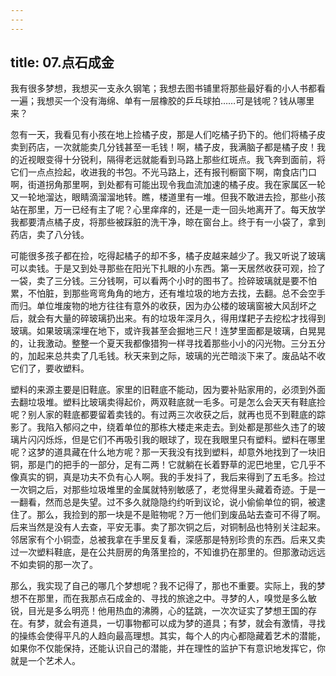 ```yaml
---
---
---
```

title: 07.点石成金
---




我有很多梦想，我想买一支永久钢笔；我想去图书铺里将那些最好看的小人书都看一遍；我想买一个没有海绵、单有一层橡胶的乒乓球拍……可是钱呢？钱从哪里来？

忽有一天，我看见有小孩在地上捡橘子皮，那是人们吃橘子扔下的。他们将橘子皮卖到药店，一次就能卖几分钱甚至一毛钱！啊，橘子皮，我满脑子都是橘子皮！我的近视眼变得十分锐利，隔得老远就能看到马路上那些红斑点。我飞奔到面前，将它们一点点捡起，收进我的书包。不光马路上，还有报刊橱窗下啊，南食店门口啊，街道拐角那里啊，到处都有可能出现令我血流加速的橘子皮。我在家属区一轮又一轮地溜达，眼睛滴溜溜地转。瞧，楼道里有一堆。但我不敢进去捡，那些小孩站在那里，万一已经有主了呢？心里痒痒的，还是一走一回头地离开了。每天放学我都要清点橘子皮，将那些被踩脏的洗干净，晾在窗台上。终于有一小袋了，拿到药店，卖了八分钱。

可能很多孩子都在捡，吃得起橘子的却不多，橘子皮越来越少了。我又听说了玻璃可以卖钱。于是又到处寻那些在阳光下扎眼的小东西。第一天居然收获可观，捡了一袋，卖了三分钱。三分钱啊，可以看两个小时的图书了。捡碎玻璃就是要不怕累，不怕脏，到那些弯弯角角的地方，还有堆垃圾的地方去找，去翻。总不会空手而归。单位堆废物的地方往往有意外的收获，因为办公楼的玻璃窗被大风刮坏之后，就会有大量的碎玻璃扔出来。有的垃圾年深月久，得用煤耙子去挖松才找得到玻璃。如果玻璃深埋在地下，或许我甚至会掘地三尺！连梦里面都是玻璃，白晃晃的，让我激动。整整一个夏天我都像猎狗一样寻找着那些小小的闪光物。三分五分的，加起来总共卖了几毛钱。秋天来到之际，玻璃的光芒暗淡下来了。废品站不收它们了，要收塑料。

塑料的来源主要是旧鞋底。家里的旧鞋底不能动，因为要补贴家用的，必须到外面去翻垃圾堆。塑料比玻璃卖得起价，两双鞋底就一毛多。可是怎么会天天有鞋底捡呢？别人家的鞋底都要留着卖钱的。有过两三次收获之后，就再也觅不到鞋底的踪影了。我陷入郁闷之中，绕着单位的那栋大楼走来走去。到处都是那些久违了的玻璃片闪闪烁烁，但是它们不再吸引我的眼球了，现在我眼里只有塑料。塑料在哪里呢？这梦的道具藏在什么地方呢？那一天我没有找到塑料，却意外地找到了一块旧铜，那是门的把手的一部分，足有二两！它就躺在长着野草的泥巴地里，它几乎不像真实的铜，真是功夫不负有心人啊。我的手发抖了，我后来得到了五毛多。捡过一次铜之后，对那些垃圾堆里的金属就特别敏感了，老觉得里头藏着奇迹。于是一一翻看，然而总是失望。过不多久就隐隐约约听到议论，说小偷偷单位的铜，被逮住了。那么，我捡到的那一块是不是赃物呢？万一他们到废品站去查可不得了啊。后来当然是没有人去查，平安无事。卖了那次铜之后，对铜制品也特别关注起来。邻居家有个小铜壶，总被我拿在手里反复看，深感那是特别珍贵的东西。后来又卖过一次塑料鞋底，是在公共厨房的角落里捡的，不知谁扔在那里的。但那激动远远不如卖铜的那一次了。

那么，我实现了自己的哪几个梦想呢？我不记得了，那也不重要。实际上，我的梦想不在那里，而在我那点石成金的、寻找的旅途之中。寻梦的人，嗅觉是多么敏锐，目光是多么明亮！他用热血的沸腾，心的猛跳，一次次证实了梦想王国的存在。有梦，就会有道具，一切事物都可以成为梦的道具；有梦，就会有激情，寻找的操练会使得平凡的人趋向最高理想。其实，每个人的内心都隐藏着艺术的潜能，如果你不仅能保持，还能认识自己的潜能，并在理性的监护下有意识地发挥它，你就是一个艺术人。